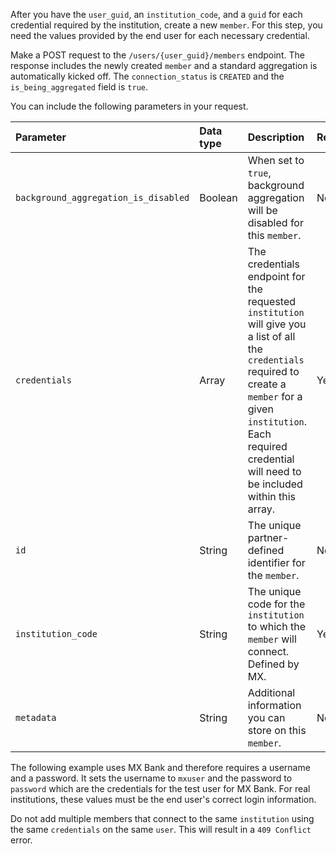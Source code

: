 
After you have the `user_guid`, an `institution_code`, and a `guid` for each credential required by the institution, create a new `member`. For this step, you need the values provided by the end user for each necessary credential.

Make a POST request to the `/users/{user_guid}/members` endpoint. The response includes the newly created `member` and a standard aggregation is automatically kicked off. The `connection_status` is `CREATED` and the `is_being_aggregated` field is `true`.

You can include the following parameters in your request.

| Parameter                            | Data type | Description | Required? |
|:-------------------------------------|:----------|:------------|:----------|
| `background_aggregation_is_disabled` | Boolean   | When set to `true`, background aggregation will be disabled for this `member`. | No        |
| `credentials`                        | Array     | The credentials endpoint for the requested `institution` will give you a list of all the `credentials` required to create a `member` for a given `institution`. Each required credential will need to be included within this array. | Yes       |
| `id`                                 | String    | The unique partner-defined identifier for the `member`. | No        |
| `institution_code`                   | String    | The unique code for the `institution` to which the `member` will connect. Defined by MX. | Yes       |
| `metadata`                           | String    | Additional information you can store on this `member`. | No        |

The following example uses MX Bank and therefore requires a username and a password. It sets the username to `mxuser` and the password to `password` which are the credentials for the test user for MX Bank. For real institutions, these values must be the end user's correct login information.

<Admonition type="warning">
Do not add multiple members that connect to the same <code>institution</code> using the same <code>credentials</code> on the same <code>user</code>. This will result in a <code>409 Conflict</code> error.
</Admonition>
